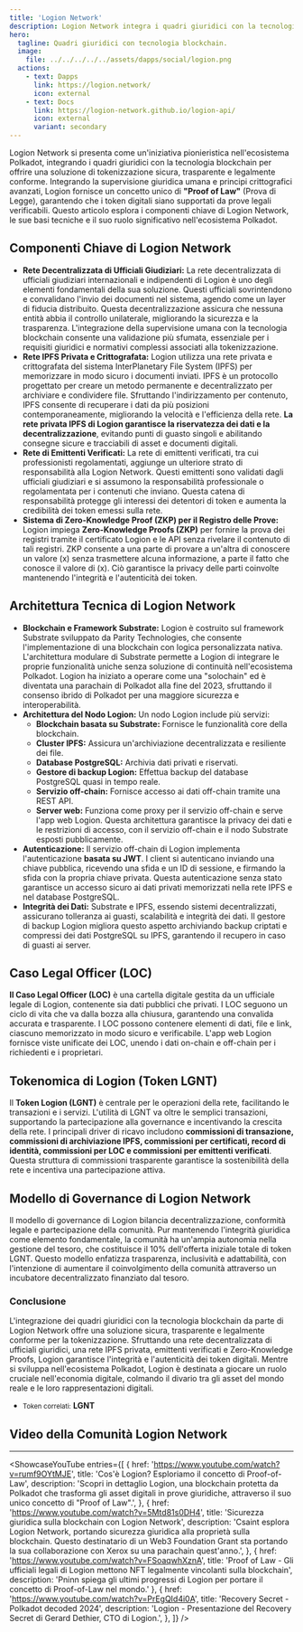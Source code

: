 ```yaml
---
title: 'Logion Network'
description: Logion Network integra i quadri giuridici con la tecnologia blockchain per offrire una soluzione di tokenizzazione sicura, trasparente e legalmente conforme.
hero:
  tagline: Quadri giuridici con tecnologia blockchain.
  image: 
    file: ../../../../../assets/dapps/social/logion.png
  actions:
    - text: Dapps
      link: https://logion.network/
      icon: external
    - text: Docs
      link: https://logion-network.github.io/logion-api/
      icon: external
      variant: secondary
---
```



Logion Network si presenta come un'iniziativa pionieristica nell'ecosistema Polkadot, integrando i quadri giuridici con la tecnologia blockchain per offrire una soluzione di tokenizzazione sicura, trasparente e legalmente conforme. Integrando la supervisione giuridica umana e principi crittografici avanzati, Logion fornisce un concetto unico di **"Proof of Law"** (Prova di Legge), garantendo che i token digitali siano supportati da prove legali verificabili. Questo articolo esplora i componenti chiave di Logion Network, le sue basi tecniche e il suo ruolo significativo nell'ecosistema Polkadot.

## Componenti Chiave di Logion Network
- **Rete Decentralizzata di Ufficiali Giudiziari:** La rete decentralizzata di ufficiali giudiziari internazionali e indipendenti di Logion è uno degli elementi fondamentali della sua soluzione. Questi ufficiali sovrintendono e convalidano l'invio dei documenti nel sistema, agendo come un layer di fiducia distribuito. Questa decentralizzazione assicura che nessuna entità abbia il controllo unilaterale, migliorando la sicurezza e la trasparenza. L'integrazione della supervisione umana con la tecnologia blockchain consente una validazione più sfumata, essenziale per i requisiti giuridici e normativi complessi associati alla tokenizzazione.
- **Rete IPFS Privata e Crittografata:** Logion utilizza una rete privata e crittografata del sistema InterPlanetary File System (IPFS) per memorizzare in modo sicuro i documenti inviati. IPFS è un protocollo progettato per creare un metodo permanente e decentralizzato per archiviare e condividere file. Sfruttando l'indirizzamento per contenuto, IPFS consente di recuperare i dati da più posizioni contemporaneamente, migliorando la velocità e l'efficienza della rete. **La rete privata IPFS di Logion garantisce la riservatezza dei dati e la decentralizzazione**, evitando punti di guasto singoli e abilitando consegne sicure e tracciabili di asset e documenti digitali.
- **Rete di Emittenti Verificati:** La rete di emittenti verificati, tra cui professionisti regolamentati, aggiunge un ulteriore strato di responsabilità alla Logion Network. Questi emittenti sono validati dagli ufficiali giudiziari e si assumono la responsabilità professionale o regolamentata per i contenuti che inviano. Questa catena di responsabilità protegge gli interessi dei detentori di token e aumenta la credibilità dei token emessi sulla rete.
- **Sistema di Zero-Knowledge Proof (ZKP) per il Registro delle Prove:** Logion impiega **Zero-Knowledge Proofs (ZKP)** per fornire la prova dei registri tramite il certificato Logion e le API senza rivelare il contenuto di tali registri. ZKP consente a una parte di provare a un'altra di conoscere un valore (x) senza trasmettere alcuna informazione, a parte il fatto che conosce il valore di (x). Ciò garantisce la privacy delle parti coinvolte mantenendo l'integrità e l'autenticità dei token.

## Architettura Tecnica di Logion Network
- **Blockchain e Framework Substrate:** Logion è costruito sul framework Substrate sviluppato da Parity Technologies, che consente l'implementazione di una blockchain con logica personalizzata nativa. L'architettura modulare di Substrate permette a Logion di integrare le proprie funzionalità uniche senza soluzione di continuità nell'ecosistema Polkadot. Logion ha iniziato a operare come una "solochain" ed è diventata una parachain di Polkadot alla fine del 2023, sfruttando il consenso ibrido di Polkadot per una maggiore sicurezza e interoperabilità.
- **Architettura del Nodo Logion:** Un nodo Logion include più servizi:
  - **Blockchain basata su Substrate:** Fornisce le funzionalità core della blockchain.
  - **Cluster IPFS:** Assicura un'archiviazione decentralizzata e resiliente dei file.
  - **Database PostgreSQL:** Archivia dati privati e riservati.
  - **Gestore di backup Logion:** Effettua backup del database PostgreSQL quasi in tempo reale.
  - **Servizio off-chain:** Fornisce accesso ai dati off-chain tramite una REST API.
  - **Server web:** Funziona come proxy per il servizio off-chain e serve l'app web Logion.
Questa architettura garantisce la privacy dei dati e le restrizioni di accesso, con il servizio off-chain e il nodo Substrate esposti pubblicamente.
- **Autenticazione:** Il servizio off-chain di Logion implementa l'autenticazione **basata su JWT**. I client si autenticano inviando una chiave pubblica, ricevendo una sfida e un ID di sessione, e firmando la sfida con la propria chiave privata. Questa autenticazione senza stato garantisce un accesso sicuro ai dati privati memorizzati nella rete IPFS e nel database PostgreSQL.
- **Integrità dei Dati:** Substrate e IPFS, essendo sistemi decentralizzati, assicurano tolleranza ai guasti, scalabilità e integrità dei dati. Il gestore di backup Logion migliora questo aspetto archiviando backup criptati e compressi dei dati PostgreSQL su IPFS, garantendo il recupero in caso di guasti ai server.

## Caso Legal Officer (LOC)
**Il Caso Legal Officer (LOC)** è una cartella digitale gestita da un ufficiale legale di Logion, contenente sia dati pubblici che privati. I LOC seguono un ciclo di vita che va dalla bozza alla chiusura, garantendo una convalida accurata e trasparente. I LOC possono contenere elementi di dati, file e link, ciascuno memorizzato in modo sicuro e verificabile. L'app web Logion fornisce viste unificate dei LOC, unendo i dati on-chain e off-chain per i richiedenti e i proprietari.

## Tokenomica di Logion (Token LGNT)
Il **Token Logion (LGNT)** è centrale per le operazioni della rete, facilitando le transazioni e i servizi. L'utilità di LGNT va oltre le semplici transazioni, supportando la partecipazione alla governance e incentivando la crescita della rete. I principali driver di ricavo includono **commissioni di transazione, commissioni di archiviazione IPFS, commissioni per certificati, record di identità, commissioni per LOC e commissioni per emittenti verificati**. Questa struttura di commissioni trasparente garantisce la sostenibilità della rete e incentiva una partecipazione attiva.

## Modello di Governance di Logion Network
Il modello di governance di Logion bilancia decentralizzazione, conformità legale e partecipazione della comunità. Pur mantenendo l'integrità giuridica come elemento fondamentale, la comunità ha un'ampia autonomia nella gestione del tesoro, che costituisce il 10% dell'offerta iniziale totale di token LGNT. Questo modello enfatizza trasparenza, inclusività e adattabilità, con l'intenzione di aumentare il coinvolgimento della comunità attraverso un incubatore decentralizzato finanziato dal tesoro.

### Conclusione
L'integrazione dei quadri giuridici con la tecnologia blockchain da parte di Logion Network offre una soluzione sicura, trasparente e legalmente conforme per la tokenizzazione. Sfruttando una rete decentralizzata di ufficiali giuridici, una rete IPFS privata, emittenti verificati e Zero-Knowledge Proofs, Logion garantisce l'integrità e l'autenticità dei token digitali. Mentre si sviluppa nell'ecosistema Polkadot, Logion è destinata a giocare un ruolo cruciale nell'economia digitale, colmando il divario tra gli asset del mondo reale e le loro rappresentazioni digitali.
- <small>Token correlati:</small> **LGNT**

## Video della Comunità Logion Network
------------
<ShowcaseYouTube
  entries={[
        {
        href: 'https://www.youtube.com/watch?v=rumf9OYtMJE',
      title: 'Cos\'è Logion? Esploriamo il concetto di Proof-of-Law',
      description: 'Scopri in dettaglio Logion, una blockchain protetta da Polkadot che trasforma gli asset digitali in prove giuridiche, attraverso il suo unico concetto di "Proof of Law".',
    },
            {
        href: 'https://www.youtube.com/watch?v=5Mtd81s0DH4',
      title: 'Sicurezza giuridica sulla blockchain con Logion Network',
      description: 'Csaint esplora Logion Network, portando sicurezza giuridica alla proprietà sulla blockchain. Questo destinatario di un Web3 Foundation Grant sta portando la sua collaborazione con Xerox su una parachain quest\'anno.',
    },
                {
        href: 'https://www.youtube.com/watch?v=FSoaqwhXznA',
      title: 'Proof of Law - Gli ufficiali legali di Logion mettono NFT legalmente vincolanti sulla blockchain',
      description: 'Pninn spiega gli ultimi progressi di Logion per portare il concetto di Proof-of-Law nel mondo.'
    },
                {
        href: 'https://www.youtube.com/watch?v=PrEgQId4i0A',
      title: 'Recovery Secret - Polkadot decoded 2024',
      description: 'Logion - Presentazione del Recovery Secret di Gerard Dethier, CTO di Logion.',
    },
  ]} />

